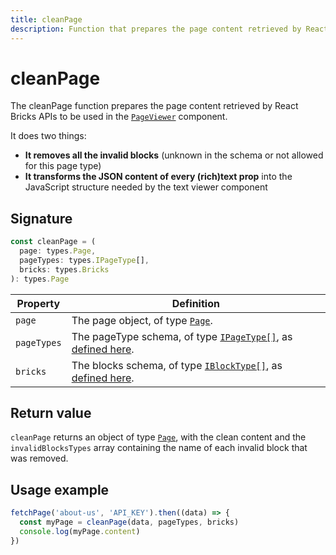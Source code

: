 ```yaml
---
title: cleanPage
description: Function that prepares the page content retrieved by React Bricks APIs to be used in the PageViewer component
---
```


# cleanPage

The cleanPage function prepares the page content retrieved by React Bricks APIs to be used in the [`PageViewer`](/api-reference/components/page-viewer) component.

It does two things:

- **It removes all the invalid blocks** (unknown in the schema or not allowed for this page type)
- **It transforms the JSON content of every (rich)text prop** into the JavaScript structure needed by the text viewer component

## Signature

```ts
const cleanPage = (
  page: types.Page,
  pageTypes: types.IPageType[],
  bricks: types.Bricks
): types.Page
```

| Property    | Definition                                                                                                                                  |
| ----------- | ------------------------------------------------------------------------------------------------------------------------------------------- |
| `page`      | The page object, of type [`Page`](/api-reference/types/types/#page).                                                                        |
| `pageTypes` | The pageType schema, of type [`IPageType[]`](/api-reference/types/interfaces#ipagetype), as [defined here](/docs/configuration/page-types). |
| `bricks`    | The blocks schema, of type [`IBlockType[]`](/api-reference/types/interfaces#iblocktype), as [defined here](/docs/bricks/schema).            |

## Return value

`cleanPage` returns an object of type [`Page`](/api-reference/types/types/#page), with the clean content and the `invalidBlocksTypes` array containing the name of each invalid block that was removed.

## Usage example

```ts highlight=2
fetchPage('about-us', 'API_KEY').then((data) => {
  const myPage = cleanPage(data, pageTypes, bricks)
  console.log(myPage.content)
})
```
